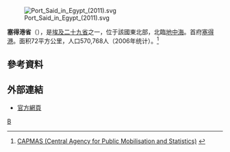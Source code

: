 [[File:Port_Said_in_Egypt_(2011).svg|right]]

'''塞得港省'''（{{lang-ar|محافظة بورسعيد}}），是[[埃及|埃及]][[埃及行政区划|二十九省]]之一，位于該國東北部，北臨[[地中海|地中海]]。首府[[塞得港|塞得港]]。面积72平方公里，人口570,768人（2006年统计）。<ref>[http://www.msrintranet.capmas.gov.eg/pls/indcs/cns_st_001?lang=0&lname= CAPMAS (Central Agency for Public Mobilisation and Statistics)] {{Wayback|url=http://www.msrintranet.capmas.gov.eg/pls/indcs/cns_st_001?lang=0&lname= |date=20210422024924 }}{{en icon}}</ref>

== 參考資料 ==
{{reflist}}

== 外部連結 ==
* [http://www.portsaid.gov.eg/ 官方網頁] {{Wayback|url=http://www.portsaid.gov.eg/ |date=20121206122007 }} {{ar icon}}

{{Egypt}}
{{苏伊士运河}}
{{Authority control}}
{{Egypt-stub}}
[[Category:埃及行政区划|B]]